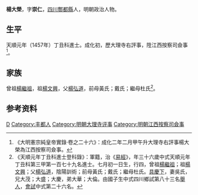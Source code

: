 {{明清人物信息框
| 姓名 = 楊大榮
| 原名 =
| 圖片名稱= 
| 圖片大小 =
| 圖片說明 = 
| 最高職務 = 江西按察司僉事
| 國家 = 大明 
| 爵位 =
| 籍貫 = [[四川|四川]][[重慶府|重慶府]][[忠州|忠州]][[酆都縣|酆都縣]]
| 族裔 = 
| 字號 = 字崇仁
| 諡號 =
| 出生日期 = 七月初一日
| 出生地點 =
| 逝世日期 = 卒年不詳
| 逝世地點 =
| 墓葬 =
| 配偶 = 吳氏
| 親屬 = 子 [[楊孟瑛|楊孟瑛]]
| 出身 =
* 天順元年丁丑科同進士出身
| 經歷 =
| 著作 =  
}}
'''楊大榮'''{{BD|1422年||？年||}}，字'''崇仁'''，[[四川|四川]][[酆都縣|酆都縣]]人，明朝政治人物。

==生平==
天順元年（1457年）丁丑科進士。成化初，歷大理寺右評事，陞江西按察司僉事<ref>《大明憲宗純皇帝實錄·卷之二十六》：成化二年二月甲午升大理寺右評事楊大榮為江西按察司僉事。</ref>。

==家族==
曾祖[[楊繼祖|楊繼祖]]，祖[[楊文興|楊文興]]，父[[楊弘道|楊弘道]]，前母黃氏；戴氏；繼母杜氏<ref>《天順元年丁丑科進士登科錄》：軍籍，治《[[易經|易經]]》，年三十六歲中式天順元年丁丑科第三甲第一百七十九名進士。七月初一日生，行四，曾祖[[楊繼祖|楊繼祖]]；祖[[楊文興|楊文興]]；父[[楊弘道|楊弘道]]，陰陽訓術；前母黃氏；戴氏；繼母杜氏。[[具慶下|具慶下]]，妻吳氏，兄大茂；大盛；大慶，弟大華；大倫。由國子生中式四川鄉試第八十三名[[舉人|舉人]]，[[會試|會試]]中式第二十六名。</ref>。

== 参考资料 ==
{{reflist}}

{{天順元年丁丑科殿试金榜}}

{{Authority control}}

{{DEFAULTSORT:Yang楊}}
[[Category:杨姓|D]]
[[Category:丰都人|Category:丰都人]]
[[Category:明朝大理寺评事|Category:明朝大理寺评事]]
[[Category:明朝江西按察司僉事|Category:明朝江西按察司僉事]]